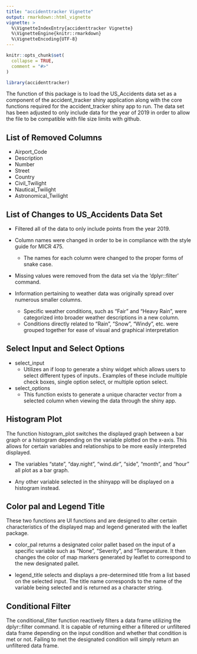 ```yaml
---
title: "accidenttracker Vignette"
output: rmarkdown::html_vignette
vignette: >
  %\VignetteIndexEntry{accidenttracker Vignette}
  %\VignetteEngine{knitr::rmarkdown}
  %\VignetteEncoding{UTF-8}
---
```


```r
knitr::opts_chunk$set(
  collapse = TRUE,
  comment = "#>"
)
```

```r
library(accidenttracker)
```

The function of this package is to load the US_Accidents data set as a component of the accident_tracker shiny application along with the core functions required for the accident_tracker shiny app to run. The data set has been adjusted to only include data for the year of 2019 in order to allow the file to be compatible with file size limits with github. 

List of Removed Columns
---
- Airport_Code
- Description
- Number
- Street
- Country
- Civil_Twilight
- Nautical_Twilight
- Astronomical_Twilight


List of Changes to US_Accidents Data Set
---
- Filtered all of the data to only include points from the year 2019.

- Column names were changed in order to be in compliance with the style guide for MICR 475.
  - The names for each column were changed to the proper forms of snake case. 

- Missing values were removed from the data set via the 'dplyr::filter' command.

- Information pertaining to weather data was originally spread over numerous smaller columns. 
  - Specific weather conditions, such as "Fair" and "Heavy Rain", were categorized into broader weather descriptions in a new column. 
  - Conditions directly related to "Rain", "Snow", "Windy", etc. were grouped together for ease of visual and graphical interpretation 
  

Select Input and Select Options
---
- select_input
  - Utilizes an if loop to generate a shiny widget which allows users to select different types of inputs.. Examples of these include multiple check boxes, single option select, or multiple option select.  
  
- select_options
  - This function exists to generate a unique character vector from a selected column when viewing the data through the shiny app. 
  


Histogram Plot
---
The function histogram_plot switches the displayed graph between a bar graph or a histogram depending on the variable plotted on the x-axis. This allows for certain variables and relationships to be more easily interpreted displayed. 

- The variables "state", "day.night", "wind.dir", "side", "month", and "hour" all plot as a bar graph. 

- Any other variable selected in the shinyapp will be displayed on a histogram instead. 



Color pal and Legend Title
---
These two functions are UI functions and are designed to alter certain characteristics of the displayed map and legend generated with the leaflet package.

- color_pal returns a designated color pallet based on the input of a specific variable such as "None", "Severity", and "Temperature. It then changes the color of map markers generated by leaflet to correspond to the new designated pallet.

- legend_title selects and displays a pre-determined title from a list based on the selected input. The title name corresponds to the name of the variable being selected and is returned as a character string. 



Conditional Filter
---
The conditional_filter function reactively filters a data frame utilizing the dplyr::filter command. It is capable of returning either a filtered or unfiltered data frame depending on the input condition and whether that condition is met or not. Failing to met the designated condition will simply return an unfiltered data frame.  
